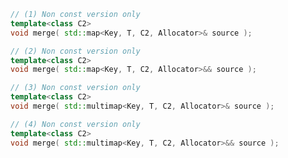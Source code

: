 ```cpp
// (1) Non const version only
template<class C2>
void merge( std::map<Key, T, C2, Allocator>& source );

// (2) Non const version only
template<class C2>
void merge( std::map<Key, T, C2, Allocator>&& source );

// (3) Non const version only
template<class C2>
void merge( std::multimap<Key, T, C2, Allocator>& source );

// (4) Non const version only
template<class C2>
void merge( std::multimap<Key, T, C2, Allocator>&& source );
```